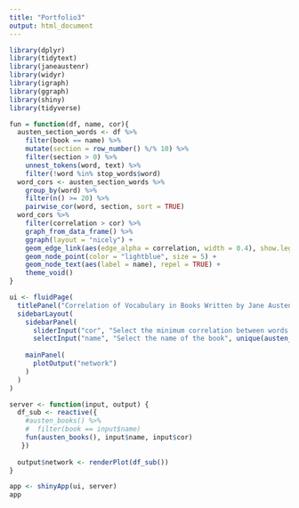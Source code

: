 ```yaml
---
title: "Portfolio3"
output: html_document
---
```


```r
library(dplyr)
library(tidytext)
library(janeaustenr)
library(widyr)
library(igraph)
library(ggraph)
library(shiny)
library(tidyverse)
```

```r
fun = function(df, name, cor){
  austen_section_words <- df %>%
    filter(book == name) %>%
    mutate(section = row_number() %/% 10) %>%
    filter(section > 0) %>%
    unnest_tokens(word, text) %>%
    filter(!word %in% stop_words$word)
  word_cors <- austen_section_words %>%
    group_by(word) %>%
    filter(n() >= 20) %>%
    pairwise_cor(word, section, sort = TRUE)
  word_cors %>%
    filter(correlation > cor) %>%
    graph_from_data_frame() %>%
    ggraph(layout = "nicely") +
    geom_edge_link(aes(edge_alpha = correlation, width = 0.4), show.legend = FALSE) +
    geom_node_point(color = "lightblue", size = 5) +
    geom_node_text(aes(label = name), repel = TRUE) +
    theme_void()
}
```


```r
ui <- fluidPage(
  titlePanel("Correlation of Vocabulary in Books Written by Jane Austen"), #change
  sidebarLayout(
    sidebarPanel(
      sliderInput("cor", "Select the minimum correlation between words to visualize", 0.15, min = 0, max = 0.4, step = 0.01),
      selectInput("name", "Select the name of the book", unique(austen_books()$book))),
    
    mainPanel(
      plotOutput("network")
    )
  )
)

server <- function(input, output) {
  df_sub <- reactive({
    #austen_books() %>%
    #  filter(book == input$name)
    fun(austen_books(), input$name, input$cor)
   })
  
  output$network <- renderPlot(df_sub())
}

app <- shinyApp(ui, server)
app
```
